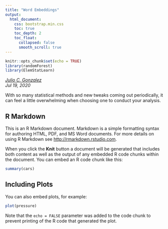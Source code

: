 ```yaml
---
title: "Word Embeddings"
output:
  html_document:
    css: bootstrap.min.css
    toc: true
    toc_depth: 2
    toc_float:
      collapsed: false
      smooth_scroll: true
---
```


```r
knitr::opts_chunk$set(echo = TRUE)
library(randomForest)
library(ElemStatLearn)
```
[_Julio C. Gonzalez_](https://jcgonzalez14.github.io/)  
_Jul 19, 2020_  

With so many statistical methods and new tweaks coming out periodically, it can feel a little overwhelming when choosing one to conduct your analysis. 

## R Markdown

This is an R Markdown document. Markdown is a simple formatting syntax for authoring HTML, PDF, and MS Word documents. For more details on using R Markdown see <http://rmarkdown.rstudio.com>.

When you click the **Knit** button a document will be generated that includes both content as well as the output of any embedded R code chunks within the document. You can embed an R code chunk like this:

```r
summary(cars)
```

## Including Plots

You can also embed plots, for example:

```r
plot(pressure)
```

Note that the `echo = FALSE` parameter was added to the code chunk to prevent printing of the R code that generated the plot.
